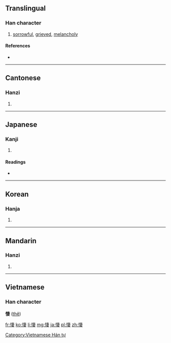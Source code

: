 {{also|淒}}
==Translingual==

===Han character===
{{Han char|rn=61|rad=心|as=08|sn=11|four=9504<sub>7</sub>|canj=心十中女 (PJLV)}}

# [[sorrowful]], [[grieved]], [[melancholy]]

====References====
* {{Han ref|kx=0389.190|dkj=10744|dj=0723.060|hdz=42314.100|uh=60BD|ud=24765|bh=B17E|bd=45438}}

----

==Cantonese==

===Hanzi===
{{yue-hanzi|jyut=|y=chai1}}

# {{defn|lang=yue|sort=心08}}

----

==Japanese==

===Kanji===
{{ja-kanji|grade=|rs=心08}}

# {{defn|lang=ja|sort=心08}}

====Readings====
* {{ja-readings|on=[[せい]] (sei)|kun=[[いたむ]] (itamu)}}

----

==Korean==

===Hanja===
{{ko-hanja|hangeul=처|eumhun=|rv=cheo|mr=ch'ŏ|y=che}}

# {{defn|lang=ko|sort=心08}}

----

==Mandarin==

===Hanzi===
{{cmn-hanzi|pin=[[qī]] ([[qi1]])|wg=ch'i<sup>1</sup>}}
#{{defn|lang=cmn|sort=心08}}

----

==Vietnamese==
===Han character===
'''悽''' ([[thê]])

[[Category:Vietnamese Hán tự]]

[[fr:悽]]
[[ko:悽]]
[[li:悽]]
[[mg:悽]]
[[ja:悽]]
[[pl:悽]]
[[zh:悽]]